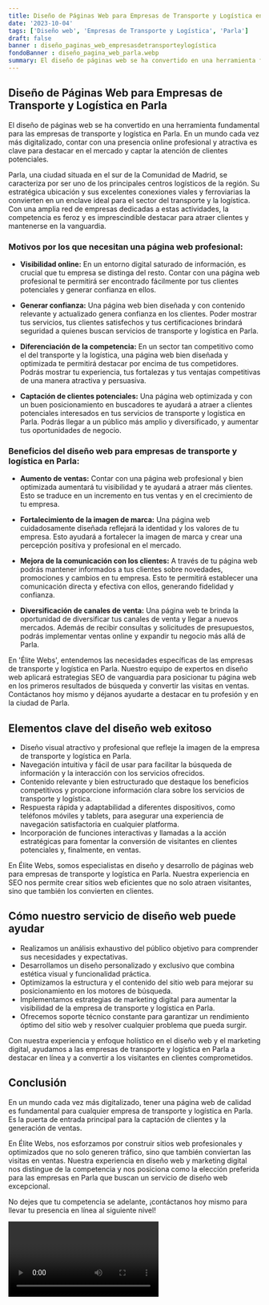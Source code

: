 ```yaml
---
title: Diseño de Páginas Web para Empresas de Transporte y Logística en Parla
date: '2023-10-04'
tags: ['Diseño web', 'Empresas de Transporte y Logística', 'Parla']
draft: false
banner : diseño_paginas_web_empresasdetransporteylogística
fondoBanner : diseño_pagina_web_parla.webp
summary: El diseño de páginas web se ha convertido en una herramienta fundamental para las empresas de transporte y logística en Parla. En un mundo cada vez más digitalizado, contar con una presencia online profesional y atractiva es clave para destacar en el mercado y captar la atención de clientes potenciales. 
---
```


## Diseño de Páginas Web para Empresas de Transporte y Logística en Parla

El diseño de páginas web se ha convertido en una herramienta fundamental para las empresas de transporte y logística en Parla. En un mundo cada vez más digitalizado, contar con una presencia online profesional y atractiva es clave para destacar en el mercado y captar la atención de clientes potenciales. 

Parla, una ciudad situada en el sur de la Comunidad de Madrid, se caracteriza por ser uno de los principales centros logísticos de la región. Su estratégica ubicación y sus excelentes conexiones viales y ferroviarias la convierten en un enclave ideal para el sector del transporte y la logística. Con una amplia red de empresas dedicadas a estas actividades, la competencia es feroz y es imprescindible destacar para atraer clientes y mantenerse en la vanguardia.

### Motivos por los que necesitan una página web profesional:

- **Visibilidad online:** En un entorno digital saturado de información, es crucial que tu empresa se distinga del resto. Contar con una página web profesional te permitirá ser encontrado fácilmente por tus clientes potenciales y generar confianza en ellos.

- **Generar confianza:** Una página web bien diseñada y con contenido relevante y actualizado genera confianza en los clientes. Poder mostrar tus servicios, tus clientes satisfechos y tus certificaciones brindará seguridad a quienes buscan servicios de transporte y logística en Parla.

- **Diferenciación de la competencia:** En un sector tan competitivo como el del transporte y la logística, una página web bien diseñada y optimizada te permitirá destacar por encima de tus competidores. Podrás mostrar tu experiencia, tus fortalezas y tus ventajas competitivas de una manera atractiva y persuasiva.

- **Captación de clientes potenciales:** Una página web optimizada y con un buen posicionamiento en buscadores te ayudará a atraer a clientes potenciales interesados en tus servicios de transporte y logística en Parla. Podrás llegar a un público más amplio y diversificado, y aumentar tus oportunidades de negocio.

### Beneficios del diseño web para empresas de transporte y logística en Parla:

- **Aumento de ventas:** Contar con una página web profesional y bien optimizada aumentará tu visibilidad y te ayudará a atraer más clientes. Esto se traduce en un incremento en tus ventas y en el crecimiento de tu empresa.

- **Fortalecimiento de la imagen de marca:** Una página web cuidadosamente diseñada reflejará la identidad y los valores de tu empresa. Esto ayudará a fortalecer la imagen de marca y crear una percepción positiva y profesional en el mercado.

- **Mejora de la comunicación con los clientes:** A través de tu página web podrás mantener informados a tus clientes sobre novedades, promociones y cambios en tu empresa. Esto te permitirá establecer una comunicación directa y efectiva con ellos, generando fidelidad y confianza.

- **Diversificación de canales de venta:** Una página web te brinda la oportunidad de diversificar tus canales de venta y llegar a nuevos mercados. Además de recibir consultas y solicitudes de presupuestos, podrás implementar ventas online y expandir tu negocio más allá de Parla.

En 'Élite Webs', entendemos las necesidades específicas de las empresas de transporte y logística en Parla. Nuestro equipo de expertos en diseño web aplicará estrategias SEO de vanguardia para posicionar tu página web en los primeros resultados de búsqueda y convertir las visitas en ventas. Contáctanos hoy mismo y déjanos ayudarte a destacar en tu profesión y en la ciudad de Parla.

<GifSeo />

<Cta />

## Elementos clave del diseño web exitoso

- Diseño visual atractivo y profesional que refleje la imagen de la empresa de transporte y logística en Parla.
- Navegación intuitiva y fácil de usar para facilitar la búsqueda de información y la interacción con los servicios ofrecidos.
- Contenido relevante y bien estructurado que destaque los beneficios competitivos y proporcione información clara sobre los servicios de transporte y logística.
- Respuesta rápida y adaptabilidad a diferentes dispositivos, como teléfonos móviles y tablets, para asegurar una experiencia de navegación satisfactoria en cualquier platforma.
- Incorporación de funciones interactivas y llamadas a la acción estratégicas para fomentar la conversión de visitantes en clientes potenciales y, finalmente, en ventas.

En Élite Webs, somos especialistas en diseño y desarrollo de páginas web para empresas de transporte y logística en Parla. Nuestra experiencia en SEO nos permite crear sitios web eficientes que no solo atraen visitantes, sino que también los convierten en clientes. 

## Cómo nuestro servicio de diseño web puede ayudar

- Realizamos un análisis exhaustivo del público objetivo para comprender sus necesidades y expectativas.
- Desarrollamos un diseño personalizado y exclusivo que combina estética visual y funcionalidad práctica.
- Optimizamos la estructura y el contenido del sitio web para mejorar su posicionamiento en los motores de búsqueda.
- Implementamos estrategias de marketing digital para aumentar la visibilidad de la empresa de transporte y logística en Parla.
- Ofrecemos soporte técnico constante para garantizar un rendimiento óptimo del sitio web y resolver cualquier problema que pueda surgir.

Con nuestra experiencia y enfoque holístico en el diseño web y el marketing digital, ayudamos a las empresas de transporte y logística en Parla a destacar en línea y a convertir a los visitantes en clientes comprometidos. 

## Conclusión

En un mundo cada vez más digitalizado, tener una página web de calidad es fundamental para cualquier empresa de transporte y logística en Parla. Es la puerta de entrada principal para la captación de clientes y la generación de ventas. 

En Élite Webs, nos esforzamos por construir sitios web profesionales y optimizados que no solo generen tráfico, sino que también conviertan las visitas en ventas. Nuestra experiencia en diseño web y marketing digital nos distingue de la competencia y nos posiciona como la elección preferida para las empresas en Parla que buscan un servicio de diseño web excepcional.

No dejes que tu competencia se adelante, ¡contáctanos hoy mismo para llevar tu presencia en línea al siguiente nivel!

<Video />

<CtaBot job='Empresas de Transporte y Logística' city='Parla'/>

<Gmaps query='Parla+españa+maps' />